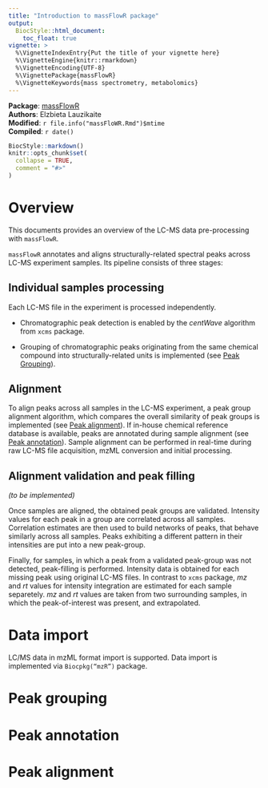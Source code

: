 ```yaml
---
title: "Introduction to massFlowR package"
output:
  BiocStyle::html_document:
    toc_float: true
vignette: >
  %\VignetteIndexEntry{Put the title of your vignette here}
  %\VignetteEngine{knitr::rmarkdown}
  %\VignetteEncoding{UTF-8}
  %\VignettePackage{massFlowR}
  %\VignetteKeywords{mass spectrometry, metabolomics}
---
```


**Package**: [massFlowR](https://github.com/lauzikaite/massFlowR)<br />
**Authors**: Elzbieta Lauzikaite<br />
**Modified**: `r file.info("massFloWR.Rmd")$mtime`<br />
**Compiled**: `r date()`

```r
BiocStyle::markdown() 
knitr::opts_chunk$set(
  collapse = TRUE,
  comment = "#>"
)
```

# Overview

This documents provides an overview of the LC-MS data pre-processing with `massFlowR`.

`massFlowR` annotates and aligns structurally-related spectral peaks across LC-MS experiment samples. Its pipeline consists of three stages:

## Individual samples processing

Each LC-MS file in the experiment is processed independently.
 
* Chromatographic peak detection is enabled by the *centWave* algorithm from `xcms` package.

* Grouping of chromatographic peaks originating from the same chemical compound into structurally-related units is implemented (see [Peak Grouping](#peak-grouping)).
    
## Alignment

To align peaks across all samples in the LC-MS experiment, a peak group alignment algorithm, which compares the overall similarity of peak groups is implemented (see [Peak alignment](#peak-alignment)). If in-house chemical reference database is available, peaks are annotated during sample alignment (see [Peak annotation](#peak-annotation)).
Sample alignment can be performed in real-time during raw LC-MS file acquisition, mzML conversion and initial processing.

## Alignment validation and peak filling

*(to be implemented)*

Once samples are aligned, the obtained peak groups are validated. Intensity values for each peak in a group are correlated across all samples. Correlation estimates are then used to build networks of peaks, that behave similarly across all samples. Peaks exhibiting a different pattern in their intensities are put into a new peak-group. 

Finally, for samples, in which a peak from a validated peak-group was not detected, peak-filling is performed. Intensity data is obtained for each missing peak using original LC-MS files. In contrast to `xcms` package, *mz* and *rt* values for intensity integration are estimated for each sample separetely. *mz* and *rt* values are taken from two surrounding samples, in which the peak-of-interest was present, and extrapolated. 

# Data import

LC/MS data in mzML format import is supported. Data import is implemented via `Biocpkg(“mzR”)` package. 

# Peak grouping

# Peak annotation

# Peak alignment
